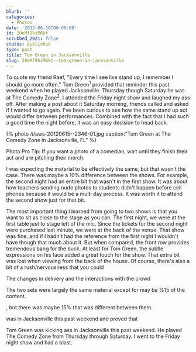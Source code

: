 ```yaml
---
blurb: ''
categories:
  - Photos
date: '2012-06-18T00:00:00'
id: 20eMf9hiM6kt
scrubbed_2021: false
status: published
type: post
title: Tom Green in Jacksonville
slug: 20eMf9hiM6kt--tom-green-in-jacksonville
---
```


To quote my friend Raef, "Every time I see live stand up, I remember I should go more often." Tom Green<sup>1</sup> provided that reminder this past weekend when he played Jacksonville. Thursday though Saturday he was at The Comedy Zone<sup>2</sup>. I attended the Friday night show and laughed my ass off. After making a post about it Saturday morning, friends called and asked if I wanted to go again. I've been curious to see how the same stand up act would differ between performances. Combined with the fact that I had such a good time the night before, it was an easy decision to head back. 

{% photo /i/aws-20120615--2346-01.jpg caption:"Tom Green at The Comedy Zone in Jacksonville, FL" %}

<div class="caption">Photo Pro Tip: If you want a photo of a comedian, wait until they finish their act and are pitching their merch. </div>

I was expecting the material to be effectively the same, but that wasn't the case. There was maybe a 10% difference between the shows. For example, the second night had an entire bit that wasn't in the first show. It was about how teachers sending nude photos to students didn't happen before cell phones because it would be a multi day process. It was worth it to attend the second show just for that bit. 

The most important thing I learned from going to two shows is that you want to sit as close to the stage as you can. The first night, we were at the first table just to stage left of the mic. Since the tickets for the second night were purchased last minute, we were at the back of the venue. That show was fine, and if I hadn't had the reference from the first night I wouldn't have though that much about it. But when compared, the front row provides tremendous bang for the buck. At least for Tom Green, the subtle expressions on his face added a great touch for the show. That extra bit was lost when viewing from the back of the house. Of course, there's also a bit of a rush/nervousness that you could














The changes in delivery and the interactions with the crowd







The two sets were largely the same material except for may be %15 of the content. 

, but there was maybe 15% that was different between them. 





 



 was in Jacksonville this past weekend and proved that



Tom Green was kicking ass in Jacksonville this past weekend. He played The Comedy Zone from Thursday through Saturday. I went to the Friday night show and had a blast.
